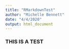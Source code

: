 ```yaml
---
title: "RMarkdownTest"
author: "Michelle Bennett"
date: "4/4/2020"
output: html_document
---
```


### THIS IS A TEST